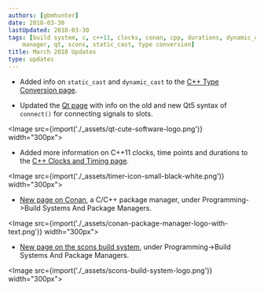 ```yaml
---
authors: [gbmhunter]
date: 2018-03-30
lastUpdated: 2018-03-30
tags: [build system, c, c++11, clocks, conan, cpp, durations, dynamic_cast, package
    manager, qt, scons, static_cast, type conversion]
title: March 2018 Updates
type: updates
---
```


* Added info on `static_cast` and `dynamic_cast` to the [C++ Type Conversion page](/programming/languages/c-plus-plus/type-conversion).

* Updated the [Qt page](/programming/languages/c-plus-plus/qt/) with info on the old and new Qt5 syntax of `connect()` for connecting signals to slots.


<Image src={import('./_assets/qt-cute-software-logo.png')} width="300px"></Image>

* Added more information on C++11 clocks, time points and durations to the [C++ Clocks and Timing page](/programming/languages/c-plus-plus/clocks-and-timing).  


<Image src={import('./_assets/timer-icon-small-black-white.png')} width="300px"></Image>

* [New page on Conan](/programming/build-systems-and-package-managers/conan/), a C/C++ package manager, under Programming->Build Systems And Package Managers.  


<Image src={import('./_assets/conan-package-manager-logo-with-text.png')} width="300px"></Image>

* [New page on the scons build system](/programming/build-systems-and-package-managers/scons), under Programming->Build Systems And Package Managers.  


<Image src={import('./_assets/scons-build-system-logo.png')} width="300px"></Image>
